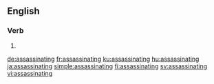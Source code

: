 ==English==

===Verb===
{{head|en|present participle}}

# {{present participle of|assassinate|lang=en|nocat=1}}

[[de:assassinating]]
[[fr:assassinating]]
[[ku:assassinating]]
[[hu:assassinating]]
[[ja:assassinating]]
[[simple:assassinating]]
[[fi:assassinating]]
[[sv:assassinating]]
[[vi:assassinating]]